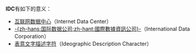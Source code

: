 '''IDC'''有如下的意义：

* [[数据中心|互联网数据中心]]（Internet Data Center）
* [[国际数据公司|-{zh-hans:国际数据公司;zh-hant:國際數據資訊公司}-]]（International Data Corporation）
* [[表意文字描述字符|表意文字描述字符]]（Ideographic Description Character）

{{disambig|cat=三字拉丁字母縮寫消歧義}}